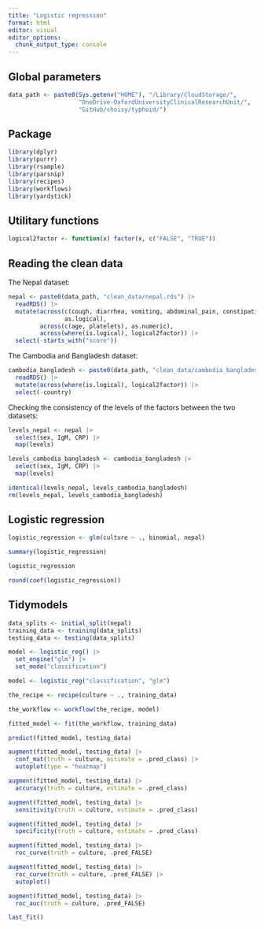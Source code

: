 ```yaml
---
title: "Logistic regression"
format: html
editor: visual
editor_options: 
  chunk_output_type: console
---
```


## Global parameters

```r
data_path <- paste0(Sys.getenv("HOME"), "/Library/CloudStorage/",
                    "OneDrive-OxfordUniversityClinicalResearchUnit/",
                    "GitHub/choisy/typhoid/")
```

## Package

```r
library(dplyr)
library(purrr)
library(rsample)
library(parsnip)
library(recipes)
library(workflows)
library(yardstick)
```


## Utilitary functions


```r
logical2factor <- function(x) factor(x, c("FALSE", "TRUE"))
```


## Reading the clean data

The Nepal dataset:

```r
nepal <- paste0(data_path, "clean_data/nepal.rds") |>
  readRDS() |> 
  mutate(across(c(cough, diarrhea, vomiting, abdominal_pain, constipation, headache),
                as.logical),
         across(c(age, platelets), as.numeric),
         across(where(is.logical), logical2factor)) |> 
  select(-starts_with("score"))
```

The Cambodia and Bangladesh dataset:

```r
cambodia_bangladesh <- paste0(data_path, "clean_data/cambodia_bangladesh.rds") |>
  readRDS() |> 
  mutate(across(where(is.logical), logical2factor)) |> 
  select(-country)
```

Checking the consistency of the levels of the factors between the two datasets:

```r
levels_nepal <- nepal |> 
  select(sex, IgM, CRP) |> 
  map(levels)

levels_cambodia_bangladesh <- cambodia_bangladesh |> 
  select(sex, IgM, CRP) |> 
  map(levels)

identical(levels_nepal, levels_cambodia_bangladesh)
rm(levels_nepal, levels_cambodia_bangladesh)
```

## Logistic regression

```r
logistic_regression <- glm(culture ~ ., binomial, nepal)
```

```r
summary(logistic_regression)
```

```r
logistic_regression
```

```r
round(coef(logistic_regression))
```

## Tidymodels

```r
data_splits <- initial_split(nepal)
training_data <- training(data_splits)
testing_data <- testing(data_splits)
```

```r
model <- logistic_reg() |> 
  set_engine("glm") |> 
  set_mode("classification")
```

```r
model <- logistic_reg("classification", "glm")
```

```r
the_recipe <- recipe(culture ~ ., training_data)
```

```r
the_workflow <- workflow(the_recipe, model)
```

```r
fitted_model <- fit(the_workflow, training_data)
```

```r
predict(fitted_model, testing_data)
```

```r
augment(fitted_model, testing_data) |> 
  conf_mat(truth = culture, estimate = .pred_class) |> 
  autoplot(type = "heatmap")
```

```r
augment(fitted_model, testing_data) |> 
  accuracy(truth = culture, estimate = .pred_class)
```

```r
augment(fitted_model, testing_data) |> 
  sensitivity(truth = culture, estimate = .pred_class)
```

```r
augment(fitted_model, testing_data) |> 
  specificity(truth = culture, estimate = .pred_class)
```

```r
augment(fitted_model, testing_data) |> 
  roc_curve(truth = culture, .pred_FALSE)
```

```r
augment(fitted_model, testing_data) |> 
  roc_curve(truth = culture, .pred_FALSE) |> 
  autoplot()
```

```r
augment(fitted_model, testing_data) |> 
  roc_auc(truth = culture, .pred_FALSE)
```

```r
last_fit()
```

